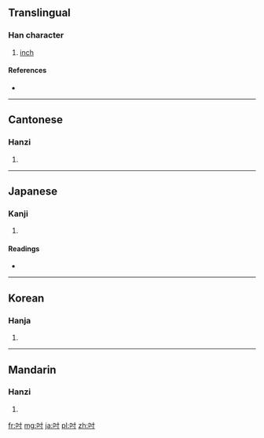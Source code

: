 ==Translingual==

===Han character===
{{Han char|rn=30|rad=口|as=03|sn=6|four=6400<sub>0</sub>|canj=口木戈 (RDI)}}

# [[inch]]

====References====
* {{Han ref|kx=0175.040|dkj=03292|dj=0389.040|hdz=10577.030|uh=540B|ud=21515|bh=A654|bd=42580}}

----

==Cantonese==

===Hanzi===
{{yue-hanzi|jyut=|y=chyun3}}

# {{defn|Cantonese|sort=口03}}

----

==Japanese==

===Kanji===
{{ja-kanji|grade=|rs=口03}}

# {{defn|Japanese|sort=口03}}

====Readings====
* {{ja-readings|on=[[すん]] (sun), [[とう]] (tō)|kun=[[いんち]] (inchi)}}

----

==Korean==

===Hanja===
{{ko-hanja|hangeul=촌|rv=chon|mr=ch'on}}

# {{defn|Korean|sort=口03}}

----

==Mandarin==

===Hanzi===
{{cmn-hanzi|pin=[[cùn]] ([[cun4]])|wg=ts'un<sup>4</sup>}}

# {{defn|Mandarin|sort=口03}}

[[fr:吋]]
[[mg:吋]]
[[ja:吋]]
[[pl:吋]]
[[zh:吋]]